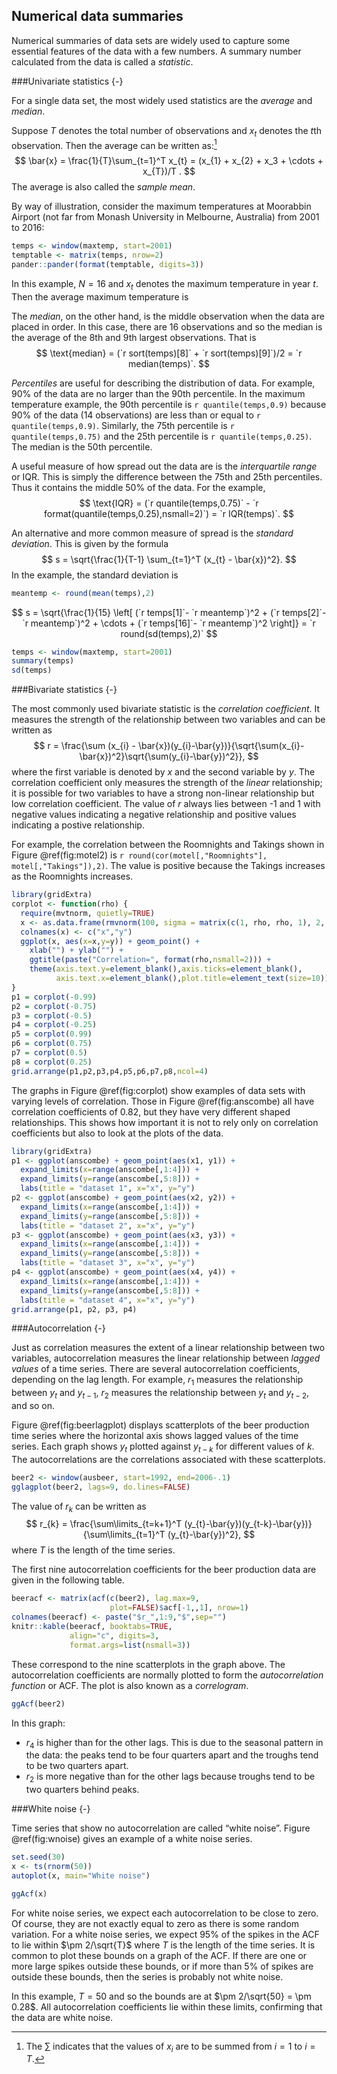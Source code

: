 ## Numerical data summaries

Numerical summaries of data sets are widely used to capture some essential features of the data with a few numbers. A summary number calculated from the data is called a *statistic*.

###Univariate statistics {-}

For a single data set, the most widely used statistics are the *average* and *median*.

Suppose $T$ denotes the total number of observations and $x_t$ denotes the $t$th observation. Then the average can be written as:^[The $\sum$ indicates that the values of $x_{i}$ are to be summed from $i=1$ to $i=T$.]
$$ 
 \bar{x} = \frac{1}{T}\sum_{t=1}^T x_{t} = (x_{1} + x_{2} + x_3 + \cdots + x_{T})/T .
$$ 
The average is also called the *sample mean*.


By way of illustration, consider the maximum temperatures at Moorabbin Airport (not far from Monash University in Melbourne, Australia) from 2001 to 2016:

```r
temps <- window(maxtemp, start=2001)
temptable <- matrix(temps, nrow=2)
pander::pander(format(temptable, digits=3))
```

In this example, $N=16$ and $x_{t}$ denotes the maximum temperature in year $t$. Then the average maximum temperature is
\begin{align*}
\bar{x} & = \frac{1}{16}\sum_{t=1}^{16} x_{t} \\
        & = (x_{1} + x_{2} + x_{3} + \dots + x_{16})/16 \\
        & = (`r temps[1]` + `r temps[2]` + `r temps[3]` + \dots + 
        `r temps[14]` + `r temps[15]` + `r temps[16]`)/16 \\
        & = `r sum(temps)`/16  = `r round(mean(temps),2)` \text{ degrees Celsius}.
\end{align*}

The *median*, on the other hand, is the middle observation when the data are placed in order. In this case, there are 16 observations and so the median is the average of the 8th and 9th largest observations. That is
$$ 
 \text{median} = (`r sort(temps)[8]` + `r sort(temps)[9]`)/2 
               = `r median(temps)`.
$$

*Percentiles* are useful for describing the distribution of data. For example, 90% of the data are no larger than the 90th percentile. In the maximum temperature example, the 90th percentile is 
 `r quantile(temps,0.9)`
because 90% of the data (14 observations) are less than or equal to 
 `r quantile(temps,0.9)`. 
Similarly, the 75th percentile is `r quantile(temps,0.75)` and the 25th percentile is `r quantile(temps,0.25)`. The median is the 50th percentile.

A useful measure of how spread out the data are is the *interquartile range* or IQR. This is simply the difference between the 75th and 25th percentiles. Thus it contains the middle 50% of the data. For the example,
$$ 
 \text{IQR} = (`r quantile(temps,0.75)` - 
 `r format(quantile(temps,0.25),nsmall=2)`) = 
 `r IQR(temps)`. 
$$

An alternative and more common measure of spread is the *standard deviation*. This is given by the formula
$$ 
  s = \sqrt{\frac{1}{T-1} \sum_{t=1}^T (x_{t} - \bar{x})^2}. 
$$
In the example, the standard deviation is
```r
meantemp <- round(mean(temps),2)
```
$$ 
  s = \sqrt{\frac{1}{15} \left[ 
  (`r temps[1]`- `r meantemp`)^2 + 
  (`r temps[2]`- `r meantemp`)^2 + 
  \cdots + 
  (`r temps[16]`- `r meantemp`)^2 \right]} 
  = `r round(sd(temps),2)`
$$

```r
temps <- window(maxtemp, start=2001)
summary(temps)
sd(temps)
```

###Bivariate statistics {-}

The most commonly used bivariate statistic is the *correlation coefficient*. It measures the strength of the relationship between two variables and can be written as
$$ 
  r = \frac{\sum (x_{i} - \bar{x})(y_{i}-\bar{y})}{\sqrt{\sum(x_{i}-\bar{x})^2}\sqrt{\sum(y_{i}-\bar{y})^2}}, 
$$
where the first variable is denoted by $x$ and the second variable by $y$. The correlation coefficient only measures the strength of the *linear* relationship; it is possible for two variables to have a strong non-linear relationship but low correlation coefficient. The value of $r$ always lies between -1 and 1 with negative values indicating a negative relationship and positive values indicating a postive relationship.

For example, the correlation between the Roomnights and Takings shown in Figure \@ref(fig:motel2) is 
  `r round(cor(motel[,"Roomnights"], motel[,"Takings"]),2)`. 
The value is positive because the Takings increases as the Roomnights increases. 

```r
library(gridExtra)
corplot <- function(rho) {
  require(mvtnorm, quietly=TRUE)
  x <- as.data.frame(rmvnorm(100, sigma = matrix(c(1, rho, rho, 1), 2, 2)))
  colnames(x) <- c("x","y")
  ggplot(x, aes(x=x,y=y)) + geom_point() +
    xlab("") + ylab("") + 
    ggtitle(paste("Correlation=", format(rho,nsmall=2))) + 
    theme(axis.text.y=element_blank(),axis.ticks=element_blank(),
          axis.text.x=element_blank(),plot.title=element_text(size=10))
}
p1 = corplot(-0.99)
p2 = corplot(-0.75)
p3 = corplot(-0.5)
p4 = corplot(-0.25)
p5 = corplot(0.99)
p6 = corplot(0.75)
p7 = corplot(0.5)
p8 = corplot(0.25)
grid.arrange(p1,p2,p3,p4,p5,p6,p7,p8,ncol=4)
```

The graphs in Figure \@ref(fig:corplot) show examples of data sets with varying levels of correlation.  Those in Figure \@ref(fig:anscombe) all have correlation coefficients of 0.82, but they have very different shaped relationships. This shows how important it is not to rely only on correlation coefficients but also to look at the plots of the data.

```r
library(gridExtra)
p1 <- ggplot(anscombe) + geom_point(aes(x1, y1)) +
  expand_limits(x=range(anscombe[,1:4])) +
  expand_limits(y=range(anscombe[,5:8])) +
  labs(title = "dataset 1", x="x", y="y")
p2 <- ggplot(anscombe) + geom_point(aes(x2, y2)) +
  expand_limits(x=range(anscombe[,1:4])) +
  expand_limits(y=range(anscombe[,5:8])) +
  labs(title = "dataset 2", x="x", y="y")
p3 <- ggplot(anscombe) + geom_point(aes(x3, y3)) +
  expand_limits(x=range(anscombe[,1:4])) +
  expand_limits(y=range(anscombe[,5:8])) +
  labs(title = "dataset 3", x="x", y="y")
p4 <- ggplot(anscombe) + geom_point(aes(x4, y4)) +
  expand_limits(x=range(anscombe[,1:4])) +
  expand_limits(y=range(anscombe[,5:8])) +
  labs(title = "dataset 4", x="x", y="y")
grid.arrange(p1, p2, p3, p4)
```

###Autocorrelation {-}

Just as correlation measures the extent of a linear relationship between two variables, autocorrelation measures the linear relationship between *lagged values* of a time series. There are several autocorrelation coefficients, depending on the lag length. For example, $r_{1}$ measures the relationship between $y_{t}$ and $y_{t-1}$, $r_{2}$ measures the relationship between $y_{t}$ and $y_{t-2}$, and so on.

Figure \@ref(fig:beerlagplot) displays scatterplots of the beer production time series where the horizontal axis shows lagged values of the time series. Each graph shows $y_{t}$ plotted against $y_{t-k}$ for different values of $k$. The autocorrelations are the correlations associated with these scatterplots.

```r
beer2 <- window(ausbeer, start=1992, end=2006-.1)
gglagplot(beer2, lags=9, do.lines=FALSE)
```

The value of $r_{k}$ can be written as
$$
 r_{k} = \frac{\sum\limits_{t=k+1}^T (y_{t}-\bar{y})(y_{t-k}-\bar{y})}
 {\sum\limits_{t=1}^T (y_{t}-\bar{y})^2}, 
$$
where $T$ is the length of the time series.

The first nine autocorrelation coefficients for the beer production data are given in the following table.

```r
beeracf <- matrix(acf(c(beer2), lag.max=9,
                      plot=FALSE)$acf[-1,,1], nrow=1)
colnames(beeracf) <- paste("$r_",1:9,"$",sep="")
knitr::kable(beeracf, booktabs=TRUE,
             align="c", digits=3,
             format.args=list(nsmall=3))
```

These correspond to the nine scatterplots in the graph above. The autocorrelation coefficients are normally plotted to form the *autocorrelation function* or ACF. The plot is also known as a *correlogram*.

```r
ggAcf(beer2)
```

In this graph:

-   $r_{4}$ is higher than for the other lags. This is due to the seasonal pattern in the data: the peaks tend to be four quarters apart and the troughs tend to be two quarters apart.
-   $r_{2}$ is more negative than for the other lags because troughs tend to be two quarters behind peaks.

###White noise {-}

Time series that show no autocorrelation are called "white noise". Figure \@ref(fig:wnoise) gives an example of a white noise series.

```r
set.seed(30)
x <- ts(rnorm(50))
autoplot(x, main="White noise")
```

```r
ggAcf(x)
```
For white noise series, we expect each autocorrelation to be close to zero. Of course, they are not exactly equal to zero as there is some random variation. For a white noise series, we expect 95% of the spikes in the ACF to lie within $\pm 2/\sqrt{T}$ where $T$ is the length of the time series. It is common to plot these bounds on a graph of the ACF. If there are one or more large spikes outside these bounds, or if more than 5% of spikes are outside these bounds, then the series is probably not white noise.

In this example, $T=50$ and so the bounds are at $\pm 2/\sqrt{50} = \pm 0.28$. All autocorrelation coefficients lie within these limits, confirming that the data are white noise.




